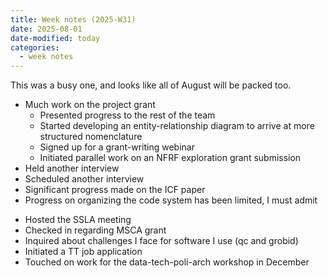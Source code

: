 ```yaml
---
title: Week notes (2025-W31)
date: 2025-08-01
date-modified: today
categories:
  - week notes
---
```


This was a busy one, and looks like all of August will be packed too.

- Much work on the project grant
  - Presented progress to the rest of the team
  - Started developing an entity-relationship diagram to arrive at more structured nomenclature
  - Signed up for a grant-writing webinar
  - Initiated parallel work on an NFRF exploration grant submission
- Held another interview
- Scheduled another interview
- Significant progress made on the ICF paper
- Progress on organizing the code system has been limited, I must admit

[]()

- Hosted the SSLA meeting
- Checked in regarding MSCA grant
- Inquired about challenges I face for software I use (qc and grobid)
- Initiated a TT job application
- Touched on work for the data-tech-poli-arch workshop in December
